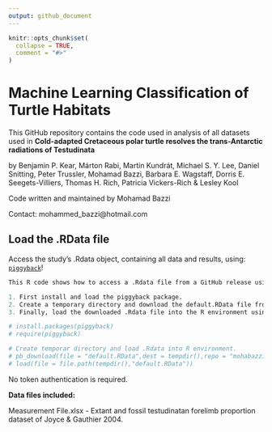 ---
output: github_document
---

<!-- README.md is generated from README.Rmd. Please edit that file -->

```{r, include = FALSE}
knitr::opts_chunk$set(
  collapse = TRUE,
  comment = "#>"
)
```

# Machine Learning Classification of Turtle Habitats

<!-- badges: start -->
<!-- badges: end -->

This GitHub repository contains the code used in analysis of all datasets used in __Cold-adapted Cretaceous polar turtle resolves the trans-Antarctic radiations of Testudinata__

by Benjamin P. Kear, Márton Rabi, Martin Kundrát, Michael S. Y. Lee, Daniel Snitting,
Peter Trussler, Mohamad Bazzi, Barbara E. Wagstaff, Dorris E. Seegets-Villiers, Thomas H. Rich, Patricia Vickers-Rich & Lesley Kool

Code written and maintained by Mohamad Bazzi

Contact: mohammed_bazzi@hotmail.com

## Load the .RData file

Access the study's .Rdata object, containing all data and results, using: [`piggyback`](https://github.com/ropensci/piggyback)!

```{r}
This R code shows how to access a .Rdata file from a GitHub release using the piggyback package.

1. First install and load the piggyback package.
2. Create a temporary directory and download the default.RData file from the specified GitHub repository release version using the pb_download() function.
3. Finally, load the downloaded .Rdata file into the R environment using the load() function.

# install.packages(piggyback)
# require(piggyback)

# Create temporar directory and load .Rdata into R environment.
# pb_download(file = "default.RData",dest = tempdir(),repo = "mohabazzi/Turtle-Project-2023",tag = "v1.0.0")
# load(file = file.path(tempdir(),"default.RData"))
```

No token authentication is required.

**Data files included:**

Measurement File.xlsx - Extant and fossil testudinatan forelimb proportion dataset of Joyce & Gauthier 2004.

